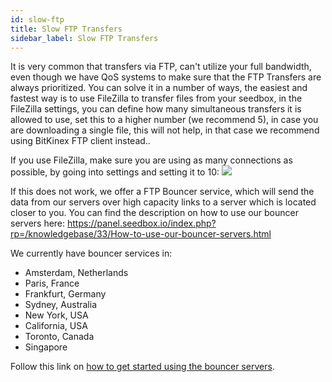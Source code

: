 ```yaml
---
id: slow-ftp
title: Slow FTP Transfers
sidebar_label: Slow FTP Transfers
---
```


It is very common that transfers via FTP, can't utilize your full bandwidth, even though we have QoS systems to make sure that the FTP Transfers are always prioritized.
You can solve it in a number of ways, the easiest and fastest way is to use FileZilla to transfer files from your seedbox, in the FileZilla settings, you can define how many simultaneous transfers it is allowed to use, set this to a higher number (we recommend 5), in case you are downloading a single file, this will not help, in that case we recommend using BitKinex FTP client instead..

If you use FileZilla, make sure you are using as many connections as possible, by going into settings and setting it to 10:
![](https://seedbox.io/img/fz6.png)

If this does not work, we offer a FTP Bouncer service, which will send the data from our servers over high capacity links to a server which is located closer to you. You can find the description on how to use our bouncer servers here: https://panel.seedbox.io/index.php?rp=/knowledgebase/33/How-to-use-our-bouncer-servers.html

We currently have bouncer services in:

- Amsterdam, Netherlands
- Paris, France
- Frankfurt, Germany
- Sydney, Australia
- New York, USA
- California, USA
- Toronto, Canada
- Singapore

Follow this link on [how to get started using the bouncer servers](/shared-storage/file-access/bouncer).
